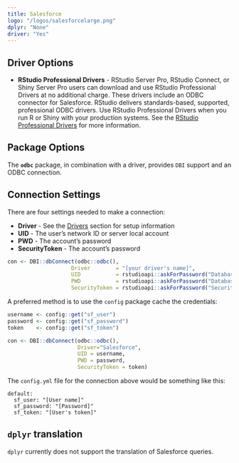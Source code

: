 ```yaml
---
title: Salesforce
logo: "/logos/salesforcelarge.png"
dplyr: "None"
driver: "Yes"
---
```


## Driver Options

- **RStudio Professional Drivers** - RStudio Server Pro, RStudio Connect, or Shiny Server Pro users can download and use RStudio Professional Drivers at no additional charge. These drivers include an ODBC connector for Salesforce.  RStudio delivers standards-based, supported, professional ODBC drivers. Use RStudio Professional Drivers when you run R or Shiny with your production systems. See the [RStudio Professional Drivers](https://www.rstudio.com/products/drivers/) for more information. 

## Package Options

The **`odbc`** package, in combination with a driver, provides `DBI` support and an ODBC connection.

## Connection Settings

There are four settings needed to make a connection:

  - **Driver** - See the [Drivers](/drivers) section for setup information 
  - **UID** - The user's network ID or server local account
  - **PWD** - The account's password
  - **SecurityToken** - The account's password

```r
con <- DBI::dbConnect(odbc::odbc(),
                    Driver        = "[your driver's name]",
                    UID           = rstudioapi::askForPassword("Database user"),
                    PWD           = rstudioapi::askForPassword("Database password"),
                    SecurityToken = rstudioapi::askForPassword("Security token"))
```

A preferred method is to use the `config` package cache the credentials:

```r
username <- config::get("sf_user")
password <- config::get("sf_password")
token    <- config::get("sf_token")

con <- DBI::dbConnect(odbc::odbc(), 
                      Driver="Salesforce", 
                      UID = username, 
                      PWD = password, 
                      SecurityToken = token)
```

The `config.yml` file for the connection above would be something like this:

```
default:
  sf_user: "[User name]"
  sf_password: "[Password]"
  sf_token: "[User's token]"
```
## `dplyr` translation

`dplyr` currently does not support the translation of Salesforce queries.



